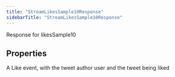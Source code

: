 ```yaml
---
title: "StreamLikesSample10Response"
sidebarTitle: "StreamLikesSample10Response"
---
```


Response for likesSample10

## Properties

<ResponseField name="data" type="Object">
A Like event, with the tweet author user and the tweet being liked

<Expandable title="properties">
<ResponseField name="createdAt" type="string">
</ResponseField>

<ResponseField name="id" type="string">
</ResponseField>

<ResponseField name="likedTweetId" type="string">
</ResponseField>

<ResponseField name="timestampMs" type="number">
</ResponseField>

<ResponseField name="tweetAuthorId" type="string">
</ResponseField>
</Expandable>
</ResponseField>

<ResponseField name="errors" type="Object[]">
<Expandable title="properties">
<ResponseField name="detail" type="string">
</ResponseField>

<ResponseField name="status" type="number">
</ResponseField>

<ResponseField name="title" type="string">
</ResponseField>

<ResponseField name="type" type="string">
</ResponseField>
</Expandable>
</ResponseField>

<ResponseField name="includes" type="Object">
<Expandable title="properties">
<ResponseField name="media" type="Object[]">
<Expandable title="properties">
<ResponseField name="height" type="number">
</ResponseField>

<ResponseField name="mediaKey" type="string">
</ResponseField>

<ResponseField name="type" type="string">
</ResponseField>

<ResponseField name="width" type="number">
</ResponseField>
</Expandable>
</ResponseField>

<ResponseField name="places" type="Object[]">
<Expandable title="properties">
<ResponseField name="containedWithin" type="string[]">
</ResponseField>

<ResponseField name="country" type="string">
</ResponseField>

<ResponseField name="countryCode" type="string">
</ResponseField>

<ResponseField name="fullName" type="string">
</ResponseField>

<ResponseField name="geo" type="bbox?: number[] ; geometry: &#123; coordinates?: number[] ; type?: &quot;Point&quot;  &#125; ; properties?: Record&lt;string, any&gt; ; type?: &quot;Feature&quot;" required>
</ResponseField>

<ResponseField name="id" type="string">
</ResponseField>

<ResponseField name="name" type="string">
</ResponseField>

<ResponseField name="placeType" type="&quot;poi&quot; | &quot;neighborhood&quot; | &quot;city&quot; | &quot;admin&quot; | &quot;country&quot; | &quot;unknown&quot;">
</ResponseField>
</Expandable>
</ResponseField>

<ResponseField name="polls" type="Object[]">
<Expandable title="properties">
<ResponseField name="durationMinutes" type="number">
</ResponseField>

<ResponseField name="endDatetime" type="string">
</ResponseField>

<ResponseField name="id" type="string">
</ResponseField>

<ResponseField name="options" type="label?: string ; position?: number ; votes?: number" required>
</ResponseField>

<ResponseField name="votingStatus" type="&quot;open&quot; | &quot;closed&quot;">
</ResponseField>
</Expandable>
</ResponseField>

<ResponseField name="topics" type="Object[]">
<Expandable title="properties">
<ResponseField name="description" type="string">
</ResponseField>

<ResponseField name="id" type="string">
</ResponseField>

<ResponseField name="name" type="string">
</ResponseField>
</Expandable>
</ResponseField>

<ResponseField name="tweets" type="Object[]">
<Expandable title="properties">
<ResponseField name="attachments" type="mediaKeys?: string[] ; mediaSourceTweetId?: string[] ; pollIds?: string[]" required>
</ResponseField>

<ResponseField name="authorId" type="string">
</ResponseField>

<ResponseField name="communityId" type="string">
</ResponseField>

<ResponseField name="contextAnnotations" type="domain: &#123; description?: string ; id?: string ; name?: string  &#125; ; entity: &#123; description?: string ; id?: string ; name?: string  &#125;" required>
</ResponseField>

<ResponseField name="conversationId" type="string">
</ResponseField>

<ResponseField name="createdAt" type="string">
</ResponseField>

<ResponseField name="displayTextRange" type="number[]">
</ResponseField>

<ResponseField name="editControls" type="editableUntil?: string ; editsRemaining?: number ; isEditEligible?: boolean" required>
</ResponseField>

<ResponseField name="editHistoryTweetIds" type="string[]">
</ResponseField>

<ResponseField name="entities" type="annotations?: any[] ; cashtags?: any[] ; hashtags?: any[] ; mentions?: any[] ; urls?: any[]" required>
</ResponseField>

<ResponseField name="geo" type="coordinates: &#123; coordinates?: number[] ; type?: &quot;Point&quot;  &#125; ; placeId?: string" required>
</ResponseField>

<ResponseField name="id" type="string">
</ResponseField>

<ResponseField name="inReplyToUserId" type="string">
</ResponseField>

<ResponseField name="lang" type="string">
</ResponseField>

<ResponseField name="nonPublicMetrics" type="impressionCount?: number" required>
</ResponseField>

<ResponseField name="noteTweet" type="entities?: &#123; cashtags?: ...[] ; hashtags?: ...[] ; mentions?: ...[] ; urls?: ...[]  &#125; ; text?: string" required>
</ResponseField>

<ResponseField name="organicMetrics" type="impressionCount?: number ; likeCount?: number ; replyCount?: number ; retweetCount?: number" required>
</ResponseField>

<ResponseField name="possiblySensitive" type="boolean">
</ResponseField>

<ResponseField name="promotedMetrics" type="impressionCount?: number ; likeCount?: number ; replyCount?: number ; retweetCount?: number" required>
</ResponseField>

<ResponseField name="publicMetrics" type="bookmarkCount?: number ; impressionCount?: number ; likeCount?: number ; quoteCount?: number ; replyCount?: number ; retweetCount?: number" required>
</ResponseField>

<ResponseField name="referencedTweets" type="id?: string ; type?: &quot;retweeted&quot; | &quot;quoted&quot; | &quot;replied_to&quot;" required>
</ResponseField>

<ResponseField name="replySettings" type="&quot;everyone&quot; | &quot;mentionedUsers&quot; | &quot;following&quot; | &quot;other&quot; | &quot;subscribers&quot; | &quot;verified&quot;">
</ResponseField>

<ResponseField name="scopes" type="followers?: boolean" required>
</ResponseField>

<ResponseField name="source" type="string">
</ResponseField>

<ResponseField name="suggestedSourceLinks" type="any[]">
</ResponseField>

<ResponseField name="text" type="string">
</ResponseField>

<ResponseField name="username" type="string">
</ResponseField>

<ResponseField name="withheld" type="copyright?: boolean ; countryCodes?: string[] ; scope?: &quot;tweet&quot; | &quot;user&quot;" required>
</ResponseField>
</Expandable>
</ResponseField>

<ResponseField name="users" type="Object[]">
<Expandable title="properties">
<ResponseField name="affiliation" type="badgeUrl?: string ; description?: string ; url?: string ; userId?: string[]" required>
</ResponseField>

<ResponseField name="connectionStatus" type="&quot;following&quot; | &quot;follow_request_received&quot; | &quot;follow_request_sent&quot; | &quot;blocking&quot; | &quot;followed_by&quot; | &quot;muting&quot;[]">
</ResponseField>

<ResponseField name="createdAt" type="string">
</ResponseField>

<ResponseField name="description" type="string">
</ResponseField>

<ResponseField name="entities" type="description?: &#123; annotations?: ...[] ; cashtags?: ...[] ; hashtags?: ...[] ; mentions?: ...[] ; urls?: ...[]  &#125; ; url?: &#123; urls?: ...[]  &#125;" required>
</ResponseField>

<ResponseField name="id" type="string">
</ResponseField>

<ResponseField name="location" type="string">
</ResponseField>

<ResponseField name="mostRecentTweetId" type="string">
</ResponseField>

<ResponseField name="name" type="string">
</ResponseField>

<ResponseField name="pinnedTweetId" type="string">
</ResponseField>

<ResponseField name="profileBannerUrl" type="string">
</ResponseField>

<ResponseField name="profileImageUrl" type="string">
</ResponseField>

<ResponseField name="protected" type="boolean">
</ResponseField>

<ResponseField name="publicMetrics" type="followersCount?: number ; followingCount?: number ; likeCount?: number ; listedCount?: number ; tweetCount?: number" required>
</ResponseField>

<ResponseField name="receivesYourDm" type="boolean">
</ResponseField>

<ResponseField name="subscriptionType" type="&quot;Basic&quot; | &quot;Premium&quot; | &quot;PremiumPlus&quot; | &quot;None&quot;">
</ResponseField>

<ResponseField name="url" type="string">
</ResponseField>

<ResponseField name="username" type="string">
</ResponseField>

<ResponseField name="verified" type="boolean">
</ResponseField>

<ResponseField name="verifiedType" type="&quot;blue&quot; | &quot;government&quot; | &quot;business&quot; | &quot;none&quot;">
</ResponseField>

<ResponseField name="withheld" type="countryCodes?: string[] ; scope?: &quot;user&quot;" required>
</ResponseField>
</Expandable>
</ResponseField>
</Expandable>
</ResponseField>
